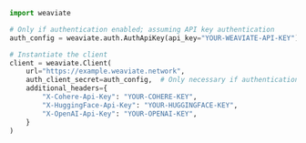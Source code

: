 
<Tabs groupId="languages">
<TabItem value="py" label="Python">

```python
import weaviate

# Only if authentication enabled; assuming API key authentication
auth_config = weaviate.auth.AuthApiKey(api_key="YOUR-WEAVIATE-API-KEY")  # Replace w/ your API Key for the Weaviate instance

# Instantiate the client
client = weaviate.Client(
    url="https://example.weaviate.network",
    auth_client_secret=auth_config,  # Only necessary if authentication enabled
    additional_headers={
        "X-Cohere-Api-Key": "YOUR-COHERE-KEY",
        "X-HuggingFace-Api-Key": "YOUR-HUGGINGFACE-KEY",
        "X-OpenAI-Api-Key": "YOUR-OPENAI-KEY",
    }
)
```

</TabItem>
</Tabs>